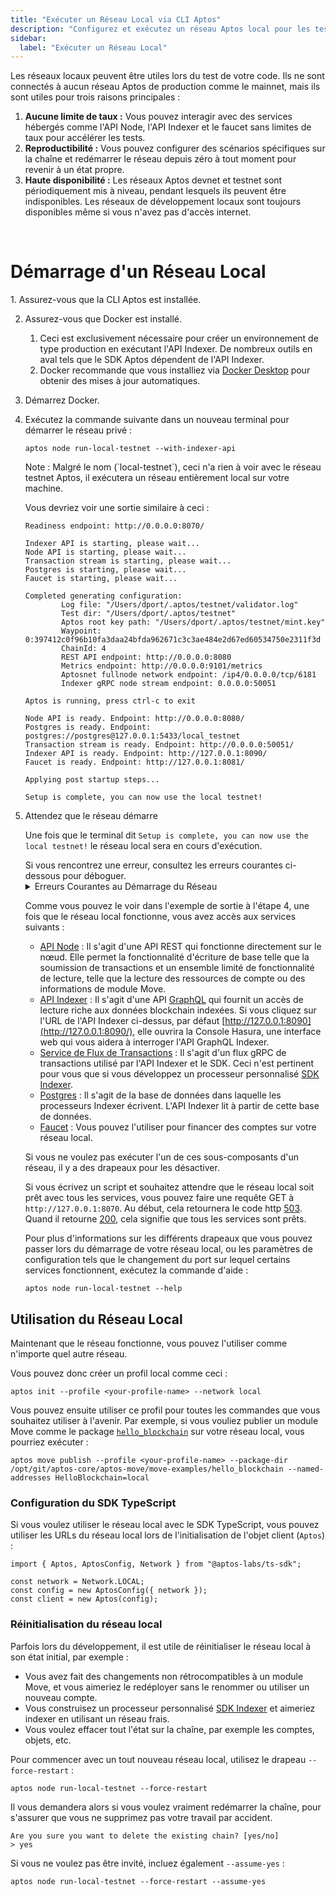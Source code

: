 ```yaml
---
title: "Exécuter un Réseau Local via CLI Aptos"
description: "Configurez et exécutez un réseau Aptos local pour les tests et le développement avec Docker, incluant les services Node API, Indexer API et faucet."
sidebar:
  label: "Exécuter un Réseau Local"
---
```



Les réseaux locaux peuvent être utiles lors du test de votre code. Ils ne sont connectés à aucun réseau Aptos de production comme le mainnet, mais ils sont utiles pour trois raisons principales :

1. **Aucune limite de taux :** Vous pouvez interagir avec des services hébergés comme l'API Node, l'API Indexer et le faucet sans limites de taux pour accélérer les tests.
2. **Reproductibilité :** Vous pouvez configurer des scénarios spécifiques sur la chaîne et redémarrer le réseau depuis zéro à tout moment pour revenir à un état propre.
3. **Haute disponibilité :** Les réseaux Aptos devnet et testnet sont périodiquement mis à niveau, pendant lesquels ils peuvent être indisponibles. Les réseaux de développement locaux sont toujours disponibles même si vous n'avez pas d'accès internet.

<br />

# Démarrage d'un Réseau Local

<Steps>
  1. Assurez-vous que la CLI Aptos est installée.

  2. Assurez-vous que Docker est installé.

     1. Ceci est exclusivement nécessaire pour créer un environnement de type production en exécutant l'API Indexer. De nombreux outils en aval tels que le SDK Aptos dépendent de l'API Indexer.
     2. Docker recommande que vous installiez via [Docker Desktop](https://www.docker.com/products/docker-desktop/) pour obtenir des mises à jour automatiques.

  3. Démarrez Docker.

  4. Exécutez la commande suivante dans un nouveau terminal pour démarrer le réseau privé :

     ```shellscript filename="Terminal"
     aptos node run-local-testnet --with-indexer-api
     ```

     <Aside type="caution">
       Note : Malgré le nom (`local-testnet`), ceci n'a rien à voir avec le réseau testnet Aptos, il exécutera un réseau entièrement local sur votre machine.
     </Aside>

     Vous devriez voir une sortie similaire à ceci :

     ```shellscript filename="Terminal"
     Readiness endpoint: http://0.0.0.0:8070/

     Indexer API is starting, please wait...
     Node API is starting, please wait...
     Transaction stream is starting, please wait...
     Postgres is starting, please wait...
     Faucet is starting, please wait...

     Completed generating configuration:
             Log file: "/Users/dport/.aptos/testnet/validator.log"
             Test dir: "/Users/dport/.aptos/testnet"
             Aptos root key path: "/Users/dport/.aptos/testnet/mint.key"
             Waypoint: 0:397412c0f96b10fa3daa24bfda962671c3c3ae484e2d67ed60534750e2311f3d
             ChainId: 4
             REST API endpoint: http://0.0.0.0:8080
             Metrics endpoint: http://0.0.0.0:9101/metrics
             Aptosnet fullnode network endpoint: /ip4/0.0.0.0/tcp/6181
             Indexer gRPC node stream endpoint: 0.0.0.0:50051

     Aptos is running, press ctrl-c to exit

     Node API is ready. Endpoint: http://0.0.0.0:8080/
     Postgres is ready. Endpoint: postgres://postgres@127.0.0.1:5433/local_testnet
     Transaction stream is ready. Endpoint: http://0.0.0.0:50051/
     Indexer API is ready. Endpoint: http://127.0.0.1:8090/
     Faucet is ready. Endpoint: http://127.0.0.1:8081/

     Applying post startup steps...

     Setup is complete, you can now use the local testnet!
     ```

  5. Attendez que le réseau démarre

     Une fois que le terminal dit `Setup is complete, you can now use the local testnet!` le réseau local sera en cours d'exécution.

     <Aside type="caution">
       Si vous rencontrez une erreur, consultez les erreurs courantes ci-dessous pour déboguer.
     </Aside>

     <details>
       <summary>Erreurs Courantes au Démarrage du Réseau</summary>

       ### Adresse Déjà Utilisée

       ```shellscript filename="Terminal"
       panicked at 'error binding to 0.0.0.0:8080: error creating server listener: Address already in use (os error 48)'
       ```

       Cela signifie que l'un des ports nécessaires au réseau local est déjà utilisé par un autre processus.

       Pour corriger cela sur les systèmes Unix, vous pouvez :

       1. Identifier le nom et le PID du processus en exécutant `lsof -i :8080`.
       2. Exécuter `kill <pid>` une fois que vous connaissez le PID pour libérer ce port.

       ### Erreur Trop de Fichiers Ouverts

       ```shellscript filename="Terminal"
       panicked at crates/aptos/src/node/local_testnet/logging.rs:64:10:
       called \`Result::unwrap()\` on an \`Err\` value: Os { code: 24, kind: Uncategorized, message: \"Too many open files\" }
       ```

       Cela signifie qu'il y avait trop de fichiers ouverts sur votre système. Sur de nombreux systèmes Unix, vous pouvez augmenter le nombre maximum de fichiers ouverts en ajoutant quelque chose comme ceci à votre `.zshrc` :

       ```shellscript filename="Terminal"
       ulimit -n 1048576
       ```

       ### Docker n'est pas Disponible

       ```shellscript filename="Terminal"
       Unexpected error: Failed to apply pre-run steps for Postgres: Docker is not available, confirm it is installed and running. On Linux you may need to use sudo
       ```

       Pour déboguer cela, essayez les corrections ci-dessous :

       1. Assurez-vous que vous avez docker installé en exécutant `docker --version`.
       2. Assurez-vous que le démon Docker fonctionne en exécutant `docker info` (si cela donne une erreur disant `Cannot connect to the Docker daemon` Docker ne fonctionne PAS).
       3. Assurez-vous que le socket pour la connexion à Docker est présent sur votre machine à l'emplacement par défaut. Par exemple, sur les systèmes Unix `/var/run/docker.sock` devrait exister.
          1. Si ce fichier n'existe pas, ouvrez Docker Desktop et activez `Settings -> Advanced -> Allow the default Docker socket to be used`.
          2. Ou, vous pouvez trouver où se trouve le socket Docker en exécutant `docker context inspect | grep Host`, puis créer un lien symbolique de cet emplacement vers l'emplacement par défaut en exécutant `sudo ln -s /Users/dport/.docker/run/docker.sock /var/run/docker.sock`
     </details>

     Comme vous pouvez le voir dans l'exemple de sortie à l'étape 4, une fois que le réseau local fonctionne, vous avez accès aux services suivants :

     - [API Node](/build/apis/fullnode-rest-api) : Il s'agit d'une API REST qui fonctionne directement sur le nœud. Elle permet la fonctionnalité d'écriture de base telle que la soumission de transactions et un ensemble limité de fonctionnalité de lecture, telle que la lecture des ressources de compte ou des informations de module Move.
     - [API Indexer](/build/indexer/indexer-api) : Il s'agit d'une API [GraphQL](https://graphql.org/) qui fournit un accès de lecture riche aux données blockchain indexées. Si vous cliquez sur l'URL de l'API Indexer ci-dessus, par défaut [http://127.0.0.1:8090](http://127.0.0.1:8090/), elle ouvrira la Console Hasura, une interface web qui vous aidera à interroger l'API GraphQL Indexer.
     - [Service de Flux de Transactions](/build/indexer/txn-stream) : Il s'agit d'un flux gRPC de transactions utilisé par l'API Indexer et le SDK. Ceci n'est pertinent pour vous que si vous développez un processeur personnalisé [SDK Indexer](/build/indexer/indexer-sdk).
     - [Postgres](https://www.postgresql.org/) : Il s'agit de la base de données dans laquelle les processeurs Indexer écrivent. L'API Indexer lit à partir de cette base de données.
     - [Faucet](/build/apis/faucet-api) : Vous pouvez l'utiliser pour financer des comptes sur votre réseau local.

     Si vous ne voulez pas exécuter l'un de ces sous-composants d'un réseau, il y a des drapeaux pour les désactiver.

     Si vous écrivez un script et souhaitez attendre que le réseau local soit prêt avec tous les services, vous pouvez faire une requête GET à `http://127.0.0.1:8070`. Au début, cela retournera le code http [503](https://developer.mozilla.org/en-US/docs/Web/HTTP/Status/503). Quand il retourne [200](https://developer.mozilla.org/en-US/docs/Web/HTTP/Status/200), cela signifie que tous les services sont prêts.

     Pour plus d'informations sur les différents drapeaux que vous pouvez passer lors du démarrage de votre réseau local, ou les paramètres de configuration tels que le changement du port sur lequel certains services fonctionnent, exécutez la commande d'aide :

     ```shellscript filename="Terminal"
     aptos node run-local-testnet --help
     ```
</Steps>

## Utilisation du Réseau Local

Maintenant que le réseau fonctionne, vous pouvez l'utiliser comme n'importe quel autre réseau.

Vous pouvez donc créer un profil local comme ceci :

```shellscript filename="Terminal"
aptos init --profile <your-profile-name> --network local
```

Vous pouvez ensuite utiliser ce profil pour toutes les commandes que vous souhaitez utiliser à l'avenir. Par exemple, si vous vouliez publier un module Move comme le package [`hello_blockchain`](https://github.com/aptos-labs/aptos-core/tree/main/aptos-move/move-examples/hello_blockchain) sur votre réseau local, vous pourriez exécuter :

```shellscript filename="Terminal"
aptos move publish --profile <your-profile-name> --package-dir /opt/git/aptos-core/aptos-move/move-examples/hello_blockchain --named-addresses HelloBlockchain=local
```

### Configuration du SDK TypeScript

Si vous voulez utiliser le réseau local avec le SDK TypeScript, vous pouvez utiliser les URLs du réseau local lors de l'initialisation de l'objet client (`Aptos`) :

```tsx
import { Aptos, AptosConfig, Network } from "@aptos-labs/ts-sdk";

const network = Network.LOCAL;
const config = new AptosConfig({ network });
const client = new Aptos(config);
```

### Réinitialisation du réseau local

Parfois lors du développement, il est utile de réinitialiser le réseau local à son état initial, par exemple :

- Vous avez fait des changements non rétrocompatibles à un module Move, et vous aimeriez le redéployer sans le renommer ou utiliser un nouveau compte.
- Vous construisez un processeur personnalisé [SDK Indexer](/build/indexer/indexer-sdk) et aimeriez indexer en utilisant un réseau frais.
- Vous voulez effacer tout l'état sur la chaîne, par exemple les comptes, objets, etc.

Pour commencer avec un tout nouveau réseau local, utilisez le drapeau `--force-restart` :

```shellscript filename="Terminal"
aptos node run-local-testnet --force-restart
```

Il vous demandera alors si vous voulez vraiment redémarrer la chaîne, pour s'assurer que vous ne supprimez pas votre travail par accident.

```shellscript filename="Terminal"
Are you sure you want to delete the existing chain? [yes/no]
> yes
```

Si vous ne voulez pas être invité, incluez également `--assume-yes` :

```shellscript filename="Terminal"
aptos node run-local-testnet --force-restart --assume-yes
```
